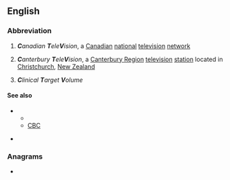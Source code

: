 ==English==
{{wikipedia}}

===Abbreviation===
{{rfc-header|Abbreviation}}
{{head|en|abbreviation}}

# {{lb|en|Canada}} '''''C'''anadian '''T'''ele'''V'''ision'', a [[Canadian]] [[national]] [[television]] [[network]]
# {{lb|en|New Zealand}} '''''C'''anterbury '''T'''ele'''V'''ision'', a [[Canterbury Region]] [[television]] [[station]] located in [[Christchurch]], [[New Zealand]]
# '''''C'''linical '''T'''arget '''V'''olume''

====See also====
* {{sense|Canada}}
** {{projectlink|wikipedia|CTV Television Network}}
** [[CBC]]
* {{sense|New Zeland}} {{projectlink|wikipedia|Canterbury Television}}

===Anagrams===
* {{l|en|CVT}}